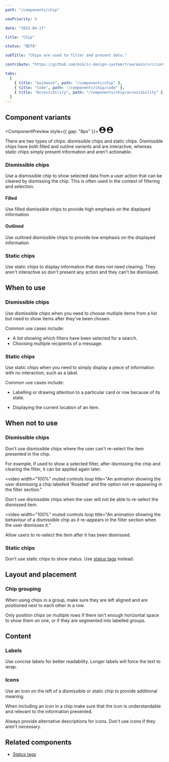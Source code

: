 ```yaml
---
path: "/components/chip"

navPriority: 9

date: "2023-04-17"

title: "Chip"

status: "BETA"

subTitle: "Chips are used to filter and present data."

contribute: "https://github.com/mi6/ic-design-system/tree/main/src/content/structured/components/chip"

tabs:
  [
    { title: "Guidance", path: "/components/chip" },
    { title: "Code", path: "/components/chip/code" },
    { title: "Accessibility", path: "/components/chip/accessibility" },
  ]
---
```



## Component variants

<ComponentPreview style={{ gap: "8px" }}>
  <IcChip label="Default" dismissible>
    <svg
      slot="icon"
      width="20"
      height="20"
      viewBox="0 0 20 20"
      fill="currentColor"
      xmlns="http://www.w3.org/2000/svg"
    >
      <path d="M10 0C4.48 0 0 4.48 0 10C0 15.52 4.48 20 10 20C15.52 20 20 15.52 20 10C20 4.48 15.52 0 10 0ZM10 3C11.66 3 13 4.34 13 6C13 7.66 11.66 9 10 9C8.34 9 7 7.66 7 6C7 4.34 8.34 3 10 3ZM10 17.2C7.5 17.2 5.29 15.92 4 13.98C4.03 11.99 8 10.9 10 10.9C11.99 10.9 15.97 11.99 16 13.98C14.71 15.92 12.5 17.2 10 17.2Z" />
    </svg>
  </IcChip>
  <IcChip label="Default">
    <svg
      slot="icon"
      width="20"
      height="20"
      viewBox="0 0 20 20"
      fill="currentColor"
      xmlns="http://www.w3.org/2000/svg"
    >
      <path d="M10 0C4.48 0 0 4.48 0 10C0 15.52 4.48 20 10 20C15.52 20 20 15.52 20 10C20 4.48 15.52 0 10 0ZM10 3C11.66 3 13 4.34 13 6C13 7.66 11.66 9 10 9C8.34 9 7 7.66 7 6C7 4.34 8.34 3 10 3ZM10 17.2C7.5 17.2 5.29 15.92 4 13.98C4.03 11.99 8 10.9 10 10.9C11.99 10.9 15.97 11.99 16 13.98C14.71 15.92 12.5 17.2 10 17.2Z" />
    </svg>
  </IcChip>
</ComponentPreview>

There are two types of chips: dismissible chips and static chips. Dismissible chips have both filled and outline variants and are interactive, whereas static chips simply present information and aren't actionable.

### Dismissible chips

Use a dismissible chip to show selected data from a user action that can be cleared by dismissing the chip. This is often used in the context of filtering and selection.

#### Filled

Use filled dismissible chips to provide high emphasis on the displayed information

#### Outlined

Use outlined dismissible chips to provide low emphasis on the displayed information

### Static chips

Use static chips to display information that does not need clearing. They aren't interactive so don't present any action and they can't be dismissed.

## When to use

### Dismissible chips

Use dismissible chips when you need to choose multiple items from a list but need to show items after they've been chosen.

Common use cases include:

- A list showing which filters have been selected for a search.
- Choosing multiple recipients of a message.

<DoDontCaution
  imageSrc={chipsFig1}
  imageAlt="A correct example of a series of dismissible chips being used in a multi-select dropdown to display a list of selected items."
  state="good"
  caption="Use dismissible chips for filtering multiple items."
/>

### Static chips

Use static chips when you need to simply display a piece of information with no interaction, such as a label.

Common use cases include:

- Labelling or drawing attention to a particular card or row because of its state.

- Displaying the current location of an item.

<DoDontCaution
  imageSrc={chipsFig2}
  imageAlt="A correct example of three static chips labelled 'Published 18 May 2021', '#UI', and '#Components' right below the header of a page titled 'Guidance'."
  state="good"
  caption="Use static chips to display descriptive, non-interactive information."
/>

## When not to use

### Dismissible chips

Don't use dismissible chips where the user can't re-select the item presented in the chip.

For example, if used to show a selected filter, after dismissing the chip and clearing the filter, it can be applied again later.

<video
  width="100%"
  muted
  controls
  loop
  title="An animation showing the user dismissing a chip labelled 'Roasted' and the option not re-appearing in the filter section."
>
  <source src={chipsVid1} type="video/mp4" />
</video>

Don't use dismissible chips when the user will not be able to re-select the dismissed item.

<video
  width="100%"
  muted
  controls
  loop
  title="An animation showing the behaviour of a dismissible chip as it re-appears in the filter section when the user dismisses it."
>
  <source src={chipsVid2} type="video/mp4" />
</video>

Allow users to re-select the item after it has been dismissed.

### Static chips

Don't use static chips to show status. Use [status tags](/components/status-tag) instead.

<DoubleDoDontCaution>
  <DoDontCaution
    imageSrc={chipsFig4}
    imageAlt="Three chips, of which a neutral tag labelled 'Idle, a warning tag labelled 'Offline', and success tag labelled 'Online' displaying the status of three coffee machines."
    state="good"
    caption="Use status tags to display status."
  />
  <DoDontCaution
    imageSrc={chipsFig3}
    imageAlt="Three static chips labelled 'Idle', 'Offline', and 'Online' displaying the status of three coffee machines."
    state="bad"
    caption="Don't use static chips to denote status."
  />
</DoubleDoDontCaution>

## Layout and placement

### Chip grouping

When using chips in a group, make sure they are left aligned and are positioned next to each other in a row.

Only position chips on multiple rows if there isn't enough horizontal space to show them on one, or if they are segmented into labelled groups.

## Content

### Labels

Use concise labels for better readability. Longer labels will force the text to wrap.

<DoubleDoDontCaution>
  <DoDontCaution
    imageSrc={chipsFig5}
    imageAlt="An example of a long label being wrapped on two lines."
    state="caution"
    caption="Avoid using long labels as it will force the text to wrap."
  />
</DoubleDoDontCaution>

### Icons

Use an icon on the left of a dismissible or static chip to provide additional meaning.

When including an icon in a chip make sure that the icon is understandable and relevant to the information presented.

Always provide alternative descriptions for icons. Don't use icons if they aren't necessary.

## Related components

- [Status tags](/components/status-tag)
